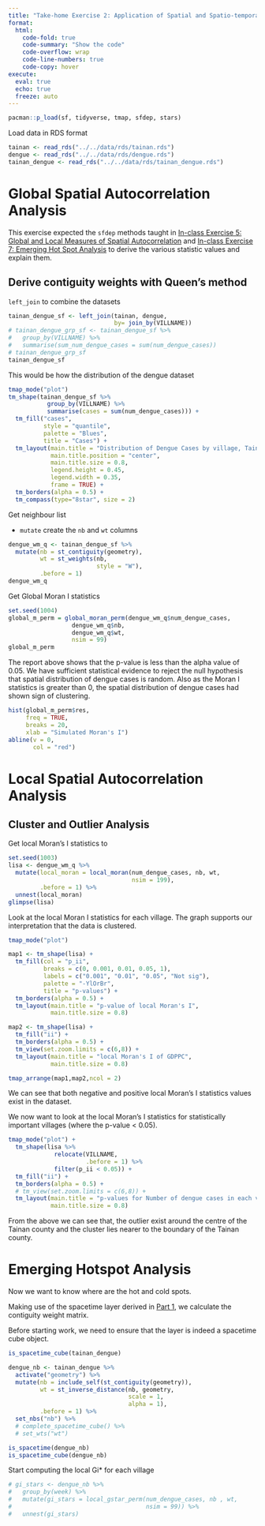 ```yaml
---
title: "Take-home Exercise 2: Application of Spatial and Spatio-temporal Analysis Methods to Discover the Distribution of Dengue Fever in Tainan City, Taiwan - Report and Analysis"
format: 
  html: 
    code-fold: true
    code-summary: "Show the code"
    code-overflow: wrap
    code-line-numbers: true
    code-copy: hover
execute: 
  eval: true
  echo: true
  freeze: auto
---
```


```r
pacman::p_load(sf, tidyverse, tmap, sfdep, stars)
```

Load data in RDS format

```r
tainan <- read_rds("../../data/rds/tainan.rds")
dengue <- read_rds("../../data/rds/dengue.rds")
tainan_dengue <- read_rds("../../data/rds/tainan_dengue.rds")
```

# Global Spatial Autocorrelation Analysis

This exercise expected the `sfdep` methods taught in [In-class Exercise 5: Global and Local Measures of Spatial Autocorrelation]("In-class_Ex/In-class_Ex05/In-class_Ex05.html") and [In-class Exercise 7: Emerging Hot Spot Analysis]("In-class_Ex/In-class_Ex07/In-class_Ex07.html") to derive the various statistic values and explain them.

## Derive contiguity weights with Queen's method

`left_join` to combine the datasets

```r
tainan_dengue_sf <- left_join(tainan, dengue, 
                              by= join_by(VILLNAME))
# tainan_dengue_grp_sf <- tainan_dengue_sf %>% 
#   group_by(VILLNAME) %>% 
#   summarise(sum_num_dengue_cases = sum(num_dengue_cases))
# tainan_dengue_grp_sf
tainan_dengue_sf
```

This would be how the distribution of the dengue dataset

```r
tmap_mode("plot")
tm_shape(tainan_dengue_sf %>% 
           group_by(VILLNAME) %>% 
           summarise(cases = sum(num_dengue_cases))) +
  tm_fill("cases", 
          style = "quantile", 
          palette = "Blues",
          title = "Cases") +
  tm_layout(main.title = "Distribution of Dengue Cases by village, Tainan County",
            main.title.position = "center",
            main.title.size = 0.8,
            legend.height = 0.45, 
            legend.width = 0.35,
            frame = TRUE) +
  tm_borders(alpha = 0.5) +
  tm_compass(type="8star", size = 2)
```
Get neighbour list

-   `mutate` create the `nb` and `wt` columns

```r
dengue_wm_q <- tainan_dengue_sf %>% 
  mutate(nb = st_contiguity(geometry),
         wt = st_weights(nb,
                         style = "W"),
         .before = 1)
dengue_wm_q
```

Get Global Moran I statistics

```r
set.seed(1004)
global_m_perm = global_moran_perm(dengue_wm_q$num_dengue_cases, 
                  dengue_wm_q$nb,
                  dengue_wm_q$wt,
                  nsim = 99)
global_m_perm
```
The report above shows that the p-value is less than the alpha value of 0.05. We have sufficient statistical evidence to reject the null hypothesis that spatial distribution of dengue cases is random. Also as the Moran I statistics is greater than 0, the spatial distribution of dengue cases had shown sign of clustering.

```r
hist(global_m_perm$res,
     freq = TRUE,
     breaks = 20,
     xlab = "Simulated Moran's I")
abline(v = 0,
       col = "red")
```

# Local Spatial Autocorrelation Analysis

## Cluster and Outlier Analysis

Get local Moran's I statistics to 

```r
set.seed(1003)
lisa <- dengue_wm_q %>% 
  mutate(local_moran = local_moran(num_dengue_cases, nb, wt,
                                   nsim = 199),
         .before = 1) %>% 
  unnest(local_moran)
glimpse(lisa)
```

Look at the local Moran I statistics for each village. The graph supports our interpretation that the data is clustered.

```r
tmap_mode("plot")

map1 <- tm_shape(lisa) +
  tm_fill(col = "p_ii",
          breaks = c(0, 0.001, 0.01, 0.05, 1),
          labels = c("0.001", "0.01", "0.05", "Not sig"),
          palette = "-YlOrBr",
          title = "p-values") +
  tm_borders(alpha = 0.5) +
  tm_layout(main.title = "p-value of local Moran's I",
            main.title.size = 0.8)

map2 <- tm_shape(lisa) +
  tm_fill("ii") + 
  tm_borders(alpha = 0.5) +
  tm_view(set.zoom.limits = c(6,8)) +
  tm_layout(main.title = "local Moran's I of GDPPC",
            main.title.size = 0.8)

tmap_arrange(map1,map2,ncol = 2)
```

We can see that both negative and positive local Moran's I statistics values exist in the dataset.

We now want to look at the local Moran's I statistics for statistically important villages (where the p-value < 0.05).

```r
tmap_mode("plot") +
  tm_shape(lisa %>% 
             relocate(VILLNAME,
                      .before = 1) %>% 
             filter(p_ii < 0.05)) +
  tm_fill("ii") +
  tm_borders(alpha = 0.5) +
  # tm_view(set.zoom.limits = c(6,8)) +
  tm_layout(main.title = "p-values for Number of dengue cases in each village",
            main.title.size = 0.8)
```

From the above we can see that, the outlier exist around the centre of the Tainan county and the cluster lies nearer to the boundary of the Tainan county.

# Emerging Hotspot Analysis

Now we want to know where are the hot and cold spots.

Making use of the spacetime layer derived in [Part 1](Take-home_Ex/Take-home_Ex02/Take-home_Ex02_Part1.html), we calculate the contiguity weight matrix. 

Before starting work, we need to ensure that the layer is indeed a spacetime cube object.

```r
is_spacetime_cube(tainan_dengue)
```

```r
dengue_nb <- tainan_dengue %>%
  activate("geometry") %>%
  mutate(nb = include_self(st_contiguity(geometry)),
         wt = st_inverse_distance(nb, geometry,
                                  scale = 1,
                                  alpha = 1),
         .before = 1) %>% 
  set_nbs("nb") %>% 
  # complete_spacetime_cube() %>% 
  # set_wts("wt")

is_spacetime(dengue_nb)
is_spacetime_cube(dengue_nb)
```
Start computing the local Gi* for each village

```r
# gi_stars <- dengue_nb %>% 
#   group_by(week) %>% 
#   mutate(gi_stars = local_gstar_perm(num_dengue_cases, nb , wt,
#                                      nsim = 99)) %>%
#   unnest(gi_stars)
```


